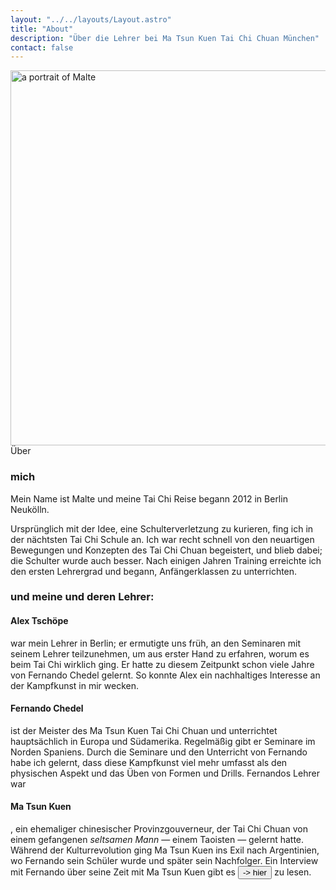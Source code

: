 ```yaml
---
layout: "../../layouts/Layout.astro"
title: "About"
description: "Über die Lehrer bei Ma Tsun Kuen Tai Chi Chuan München"
contact: false
---
```




<Image src={mapImage} width="600" class="mt-16 z-[-10] 2xl:mt-0 2xl:absolute top-16 sm:right-16" alt="a portrait of Malte" />
<CurvedHeadline tag="h1" type="slope" direction="L2R" offset="-35" class="  fill-terracotta">Über</CurvedHeadline>

### mich

Mein Name ist Malte und meine Tai Chi Reise begann 2012 in Berlin Neukölln.

Ursprünglich mit der Idee, eine Schulterverletzung zu kurieren, fing ich in der nächtsten Tai Chi Schule an. Ich war recht schnell von den neuartigen Bewegungen und Konzepten des Tai Chi Chuan begeistert, und blieb dabei; die Schulter wurde auch besser. Nach einigen Jahren Training erreichte ich den ersten Lehrergrad und begann, Anfängerklassen zu unterrichten.

### und meine und deren Lehrer:
#### Alex Tschöpe
war mein Lehrer in Berlin; er ermutigte uns früh, an den Seminaren mit seinem Lehrer teilzunehmen, um aus erster Hand zu erfahren, worum es beim Tai Chi wirklich ging. Er hatte zu diesem Zeitpunkt schon viele Jahre von Fernando Chedel gelernt. So konnte Alex ein nachhaltiges Interesse an der Kampfkunst in mir wecken. 

#### Fernando Chedel
ist der Meister des Ma Tsun Kuen Tai Chi Chuan und unterrichtet hauptsächlich in Europa und Südamerika. Regelmäßig gibt er Seminare im Norden Spaniens. Durch die Seminare und den Unterricht von Fernando habe ich gelernt, dass diese Kampfkunst viel mehr umfasst als den physischen Aspekt und das Üben von Formen und Drills. Fernandos Lehrer war

#### Ma Tsun Kuen

, ein ehemaliger chinesischer Provinzgouverneur, der Tai Chi Chuan von einem gefangenen *seltsamen Mann* — einem Taoisten — gelernt hatte. Während der Kulturrevolution ging Ma Tsun Kuen ins Exil nach Argentinien, wo Fernando sein Schüler wurde und später sein Nachfolger.
Ein Interview mit Fernando über seine Zeit mit Ma Tsun Kuen gibt es <Button href="http://matsunkuen.com/interview-with-ronnie-robbinson/" target="_blank" class="inline-block">-> hier</Button> zu lesen.